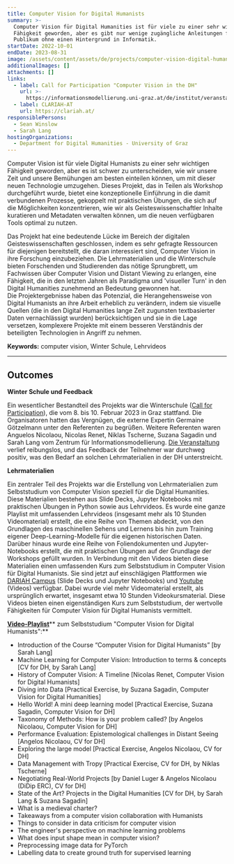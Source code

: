 ```yaml
---
title: Computer Vision for Digital Humanists
summary: >-
  Computer Vision für Digital Humanities ist für viele zu einer sehr wichtigen
  Fähigkeit geworden, aber es gibt nur wenige zugängliche Anleitungen für ein
  Publikum ohne einen Hintergrund in Informatik.
startDate: 2022-10-01
endDate: 2023-08-31
image: /assets/content/assets/de/projects/computer-vision-digital-humanists/image.png
additionalImages: []
attachments: []
links:
  - label: Call for Participation "Computer Vision in the DH"
    url: >-
      https://informationsmodellierung.uni-graz.at/de/institut/veranstaltungen/call-for-participation-computer-vision-for-digital-humanists-winter-school-8.-10.-february-2023/
  - label: CLARIAH-AT
    url: https://clariah.at/
responsiblePersons:
  - Sean Winslow
  - Sarah Lang
hostingOrganizations:
  - Department for Digital Humanities - University of Graz
---
```

Computer Vision ist für viele Digital Humanists zu einer sehr wichtigen Fähigkeit geworden, aber es ist schwer zu unterscheiden, wie wir unsere Zeit und unsere Bemühungen am besten einteilen können, um mit dieser neuen Technologie umzugehen. Dieses Projekt, das in Teilen als Workshop durchgeführt wurde, bietet eine konzeptionelle Einführung in die damit verbundenen Prozesse, gekoppelt mit praktischen Übungen, die sich auf die Möglichkeiten konzentrieren, wie wir als Geisteswissenschaftler Inhalte kuratieren und Metadaten verwalten können, um die neuen verfügbaren Tools optimal zu nutzen.

Das Projekt hat eine bedeutende Lücke im Bereich der digitalen Geisteswissenschaften geschlossen, indem es sehr gefragte Ressourcen für diejenigen bereitstellt, die daran interessiert sind, Computer Vision in ihre Forschung einzubeziehen. Die Lehrmaterialien und die Winterschule bieten Forschenden und Studierenden das nötige Sprungbrett, um Fachwissen über Computer Vision und Distant Viewing zu erlangen, eine Fähigkeit, die in den letzten Jahren als Paradigma und 'visueller Turn' in den Digital Humanities zunehmend an Bedeutung gewonnen hat. \
Die Projektergebnisse haben das Potenzial, die Herangehensweise von Digital Humanists an ihre Arbeit erheblich zu verändern, indem sie visuelle Quellen (die in den Digital Humanities lange Zeit zugunsten textbasierter Daten vernachlässigt wurden) berücksichtigen und sie in die Lage versetzen, komplexere Projekte mit einem besseren Verständnis der beteiligten Technologien in Angriff zu nehmen.

**Keywords:** computer vision, Winter Schule, Lehrvideos

---

## Outcomes

**Winter Schule und Feedback**

Ein wesentlicher Bestandteil des Projekts war die Winterschule ([Call for Participation](https://clariah.at/de/events/computer-vision-for-digital-humanists-a-three-day-winter-school-hosted-by-the-university-of-graz/)), die vom 8. bis 10. Februar 2023 in Graz stattfand. Die Organisatoren hatten das Vergnügen, die externe Expertin Germaine Götzelmann unter den Referenten zu begrüßen. Weitere Referenten waren Anguelos Nicolaou, Nicolas Renet, Niklas Tscherne, Suzana Sagadin und Sarah Lang vom Zentrum für Informationsmodellierung. [Die Veranstaltung](https://static.uni-graz.at/fileadmin/_files/_gewi_sites/_informationsmodellierung/PDF/uni-graz-informationsmodellierung-UPDATED_2023_CVWinterSchool-Programme.pdf) verlief reibungslos, und das Feedback der Teilnehmer war durchweg positiv, was den Bedarf an solchen Lehrmaterialien in der DH unterstreicht.

**Lehrmaterialien**

Ein zentraler Teil des Projekts war die Erstellung von Lehrmaterialien zum Selbststudium von Computer Vision speziell für die Digital Humanities. Diese Materialien bestehen aus Slide Decks, Jupyter Notebooks mit praktischen Übungen in Python sowie aus Lehrvideos. Es wurde eine ganze Playlist mit umfassenden Lehrvideos (insgesamt mehr als 10 Stunden Videomaterial) erstellt, die eine Reihe von Themen abdeckt, von den Grundlagen des maschinellen Sehens und Lernens bis hin zum Training eigener Deep-Learning-Modelle für die eigenen historischen Daten. Darüber hinaus wurde eine Reihe von Foliendokumenten und Jupyter-Notebooks erstellt, die mit praktischen Übungen auf der Grundlage der Workshops gefüllt wurden. In Verbindung mit den Videos bieten diese Materialien einen umfassenden Kurs zum Selbststudium in Computer Vision für Digital Humanists. Sie sind jetzt auf einschlägigen Plattformen wie [DARIAH Campus](https://campus.dariah.eu/) (Slide Decks und Jupyter Notebooks) und [Youtube](https://www.youtube.com/playlist?list=PLWNohMNguM_nO3SG9UrzPpbybV_UoCg5w) (Videos) verfügbar. Dabei wurde viel mehr Videomaterial erstellt, als ursprünglich erwartet, insgesamt etwa 10 Stunden Videokursmaterial. Diese Videos bieten einen eigenständigen Kurs zum Selbststudium, der wertvolle Fähigkeiten für Computer Vision für Digital Humanists vermittelt.

[**Video-Playlist**](https://www.youtube.com/playlist?list=PLWNohMNguM_nO3SG9UrzPpbybV_UoCg5w)** zum Selbststudium "Computer Vision for Digital Humanists":**

* Introduction of the Course “Computer Vision for Digital Humanists” \[by Sarah Lang]
* Machine Learning for Computer Vision: Introduction to terms & concepts \[CV for DH, by Sarah Lang]
* History of Computer Vision: A Timeline \[Nicolas Renet, Computer Vision for Digital Humanists]
* Diving into Data \[Practical Exercise, by Suzana Sagadin, Computer Vision for Digital Humanities]
* Hello World! A mini deep learning model \[Practical Exercise, Suzana Sagadin, Computer Vision for DH]
* Taxonomy of Methods: How is your problem called? \[by Angelos Nicolaou, Computer Vision for DH]
* Performance Evaluation: Epistemological challenges in Distant Seeing \[Angelos Nicolaou, CV for DH]
* Exploring the large model \[Practical Exercise, Angelos Nicolaou, CV for DH]
* Data Management with Tropy \[Practical Exercise, CV for DH, by Niklas Tscherne]
* Negotiating Real-World Projects \[by Daniel Luger & Angelos Nicolaou (DiDip ERC), CV for DH]
* State of the Art? Projects in the Digital Humanities \[CV for DH, by Sarah Lang & Suzana Sagadin]
* What is a medieval charter?
* Takeaways from a computer vision collaboration with Humanists
* Things to consider in data criticism for computer vision
* The engineer's perspective on machine learning problems
* What does input shape mean in computer vision?
* Preprocessing image data for PyTorch
* Labelling data to create ground truth for supervised learning
